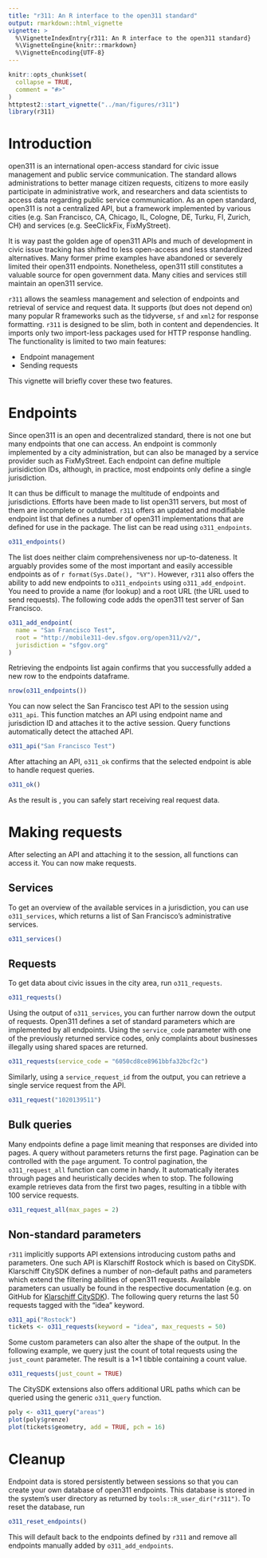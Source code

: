 ```yaml
---
title: "r311: An R interface to the open311 standard"
output: rmarkdown::html_vignette
vignette: >
  %\VignetteIndexEntry{r311: An R interface to the open311 standard}
  %\VignetteEngine{knitr::rmarkdown}
  %\VignetteEncoding{UTF-8}
---
```


```r
knitr::opts_chunk$set(
  collapse = TRUE,
  comment = "#>"
)
httptest2::start_vignette("../man/figures/r311")
library(r311)
```


# Introduction

open311 is an international open-access standard for civic issue management
and public service communication. 
The standard allows administrations to better manage citizen requests,
citizens to more easily participate in administrative work, and researchers
and data scientists to access data regarding public service communication.
As an open standard, open311 is not a centralized API, but a framework
implemented by various cities (e.g. San Francisco, CA, Chicago, IL, Cologne,
DE, Turku, FI, Zurich, CH) and services (e.g. SeeClickFix, FixMyStreet).

It is way past the golden age of open311 APIs and much of development in
civic issue tracking has shifted to less open-access and less standardized
alternatives. Many former prime examples have abandoned or severely limited
their open311 endpoints. Nonetheless, open311 still constitutes a valuable
source for open government data. Many cities and services still maintain an
open311 service.

`r311` allows the seamless management and selection of endpoints and
retrieval of service and request data. It supports (but does not depend on)
many popular R frameworks such as the tidyverse, `sf` and `xml2` for
response formatting. `r311` is designed to be slim, both in content
and dependencies. It imports only two import-less packages used for HTTP
response handling. The functionality is limited to two main features:

- Endpoint management
- Sending requests

This vignette will briefly cover these two features.


# Endpoints

Since open311 is an open and decentralized standard, there is not one but
many endpoints that one can access. An endpoint is commonly implemented by
a city administration, but can also be managed by a service provider such
as FixMyStreet. Each endpoint can define multiple jurisidiction IDs, although,
in practice, most endpoints only define a single jurisdiction.

It can thus be difficult to manage the multitude of endpoints and jurisdictions.
Efforts have been made to list open311 servers, but most of them are
incomplete or outdated. `r311` offers an updated and modifiable endpoint list
that defines a number of open311 implementations that are defined for use in
the package. The list can be read using `o311_endpoints`.

```r
o311_endpoints()
```

The list does neither claim comprehensiveness nor up-to-dateness. It arguably
provides some of the most important and easily accessible endpoints as of 
`r format(Sys.Date(), "%Y")`. However, `r311` also offers the ability to add
new endpoints to `o311_endpoints` using `o311_add_endpoint`. You need to
provide a name (for lookup) and a root URL (the URL used to send requests).
The following code adds the open311 test server of San Francisco.

```r
o311_add_endpoint(
  name = "San Francisco Test",
  root = "http://mobile311-dev.sfgov.org/open311/v2/",
  jurisdiction = "sfgov.org"
)
```

Retrieving the endpoints list again confirms that you successfully added a 
new row to the endpoints dataframe.

```r
nrow(o311_endpoints())
```

You can now select the San Francisco test API to the session using `o311_api`.
This function matches an API using endpoint name and jurisdiction ID and
attaches it to the active session. Query functions automatically detect the
attached API.

```r
o311_api("San Francisco Test")
```

After attaching an API, `o311_ok` confirms that the selected endpoint is able
to handle request queries.

```r
o311_ok()
```

As the result is \code{TRUE}, you can safely start receiving real request data.



# Making requests

After selecting an API and attaching it to the session, all \code{o311_*}
functions can access it. You can now make requests.

## Services

To get an overview of the available services in a jurisdiction, you can
use `o311_services`, which returns a list of San Francisco's administrative
services.

```r
o311_services()
```


## Requests

To get data about civic issues in the city area, run `o311_requests`.

```r
o311_requests()
```

Using the output of `o311_services`, you can further narrow down the output
of requests. Open311 defines a set of standard parameters which are implemented
by all endpoints. Using the `service_code` parameter with one of the previously
returned service codes, only complaints about businesses illegally using shared
spaces are returned.

```r
o311_requests(service_code = "6050cd8ce8961bbfa32bcf2c")
```

Similarly, using a `service_request_id` from the output, you can retrieve a
single service request from the API.

```r
o311_request("1020139511")
```


## Bulk queries

Many endpoints define a page limit meaning that responses are divided into
pages. A query without parameters returns the first page. Pagination can be
controlled with the `page` argument. To control pagination, the
`o311_request_all` function can come in handy. It automatically iterates
through pages and heuristically decides when to stop. The following example
retrieves data from the first two pages, resulting in a tibble with 100
service requests.

```r
o311_request_all(max_pages = 2)
```


## Non-standard parameters

`r311` implicitly supports API extensions introducing custom paths and
parameters. One such API is Klarschiff Rostock which is based on CitySDK.
Klarschiff CitySDK defines a number of non-default paths and parameters which
extend the filtering abilities of open311 requests. Available parameters can
usually be found in the respective documentation (e.g. on GitHub for 
[Klarschiff CitySDK](https://github.com/bfpi/klarschiff-citysdk)).
The following query returns the last 50 requests tagged with the "idea" keyword.

```r
o311_api("Rostock")
tickets <- o311_requests(keyword = "idea", max_requests = 50)
```

Some custom parameters can also alter the shape of the output. In the following
example, we query just the count of total requests using the `just_count`
parameter. The result is a 1×1 tibble containing a count value.

```r
o311_requests(just_count = TRUE)
```

The CitySDK extensions also offers additional URL paths which can be queried
using the generic `o311_query` function.

```r
poly <- o311_query("areas")
plot(poly$grenze)
plot(tickets$geometry, add = TRUE, pch = 16)
```


# Cleanup

Endpoint data is stored persistently between sessions so that you can create
your own database of open311 endpoints. This database is stored in the system's
user directory as returned by `tools::R_user_dir("r311")`. To reset the
database, run

```r
o311_reset_endpoints()
```

This will default back to the endpoints defined by `r311` and remove all
endpoints manually added by `o311_add_endpoints`.

